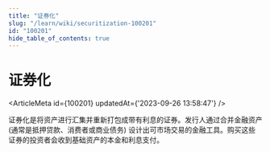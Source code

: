 ```yaml
---
title: "证券化"
slug: "/learn/wiki/securitization-100201"
id: "100201"
hide_table_of_contents: true
---
```



# 证券化

<ArticleMeta id={100201} updatedAt={'2023-09-26 13:58:47'} />
<div className='border-solid border-b border-t-0 my-4 border-[var(--ifm-color-gray-300)]' />

证券化是将资产进行汇集并重新打包成带有利息的证券。发行人通过合并金融资产 (通常是抵押贷款、消费者或商业债务) 设计出可市场交易的金融工具。购买这些证券的投资者会收到基础资产的本金和利息支付。

